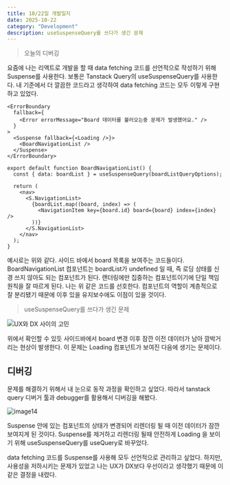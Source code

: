 ```yaml
---
title: 10/22일 개발일지
date: 2025-10-22
category: "Development"
description: useSuspenseQuery를 쓰다가 생긴 문제
---
```


> 오늘의 디버깅

요즘에 나는 리액트로 개발을 할 때 data fetching 코드를 선언적으로 작성하기 위해 Suspense를 사용한다. 보통은 Tanstack Query의 useSuspenseQuery를 사용한다.
내 기준에서 더 깔끔한 코드라고 생각하여 data fetching 코드는 모두 이렇게 구현하고 있었다.

```tsx
<ErrorBoundary
  fallback={
    <Error errorMessage="Board 데이터를 불러오는중 문제가 발생했어요." />
  }
>
  <Suspense fallback={<Loading />}>
    <BoardNavigationList />
  </Suspense>
</ErrorBoundary>
```

```tsx
export default function BoardNavigationList() {
  const { data: boardList } = useSuspenseQuery(boardListQueryOptions);

  return (
    <nav>
      <S.NavigationList>
        {boardList.map((board, index) => (
          <NavigationItem key={board.id} board={board} index={index} />
        ))}
      </S.NavigationList>
    </nav>
  );
}
```

예시로는 위와 같다. 사이드 바에서 board 목록을 보여주는 코드들이다. BoardNavigationList 컴포넌트는 boardList가 undefined 일 때, 즉 로딩 상태를 신경 쓰지 않아도 되는 컴포넌트가 된다. 랜더링에만 집중하는 컴포넌트이기에 단일 책임 원칙을 잘 따르게 된다.
나는 위 같은 코드를 선호한다. 컴포넌트의 역할이 계층적으로 잘 분리됐기 때문에 이후 있을 유지보수에도 이점이 있을 것이다.

> useSuspenseQuery를 쓰다가 생긴 문제

<img src="/videos/uxdx-img.gif" alt="UX와 DX 사이의 고민" />

위에서 확인할 수 있듯 사이드바에서 board 변경 이후 잠깐 이전 데이터가 남아 깜박거리는 현상이 발생한다. 이 문제는 Loading 컴포넌트가 보여진 다음에 생기는 문제이다.

## 디버깅

문제를 해결하기 위해서 내 눈으로 동작 과정을 확인하고 싶었다.
따라서 tanstack query 디버거 툴과 debugger를 활용해서 디버깅을 해봤다.

![image14](/images/image14.png)

Suspense 안에 있는 컴포넌트의 상태가 변경되어 리렌더링 될 때 이전 데이터가 잠깐 보여지게 된 것이다. Suspense를 제거하고 리렌더링 될때 안전하게 Loading 을 보이기 위해
useSuspenseQuery를 useQuery로 바꾸었다.

data fetching 코드를 Suspense를 사용해 모두 선언적으로 관리하고 싶었다. 하지만, 사용성을 저하시키는 문제가 있었고 나는 UX가 DX보다 우선이라고 생각했기 때문에 이 같은 결정을 내렸다.

